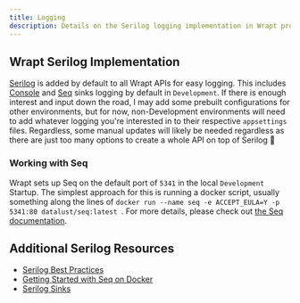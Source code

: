 ```yaml
---
title: Logging
description: Details on the Serilog logging implementation in Wrapt projects.
---
```


## Wrapt Serilog Implementation
[Serilog](https://serilog.net/) is added by default to all Wrapt APIs for easy logging. This includes [Console](https://github.com/serilog/serilog-sinks-console) 
and [Seq](https://datalust.co/seq) sinks logging by default in `Development`. If there is enough interest and input down the road, I may add some prebuilt 
configurations for other environments, but for now, non-Development environments will need to add whatever logging you're 
interested in to their respective `appsettings` files. Regardless, some manual updates will likely be needed regardless as there are just too many options to create a whole API on top of Serilog 🙂

### Working with Seq
Wrapt sets up Seq on the default port of `5341` in the local `Development` Startup. The simplest approach for this is running a docker script, usually something along the lines of `docker run --name seq -e ACCEPT_EULA=Y -p 5341:80 datalust/seq:latest `. For more details, please check out [the Seq documentation](https://docs.datalust.co/docs/getting-started-with-docker).

## Additional Serilog Resources
* [Serilog Best Practices](https://benfoster.io/blog/serilog-best-practices/)
* [Getting Started with Seq on Docker](https://docs.datalust.co/docs/getting-started-with-docker)
* [Serilog Sinks](https://github.com/serilog/serilog/wiki/Provided-Sinks)
